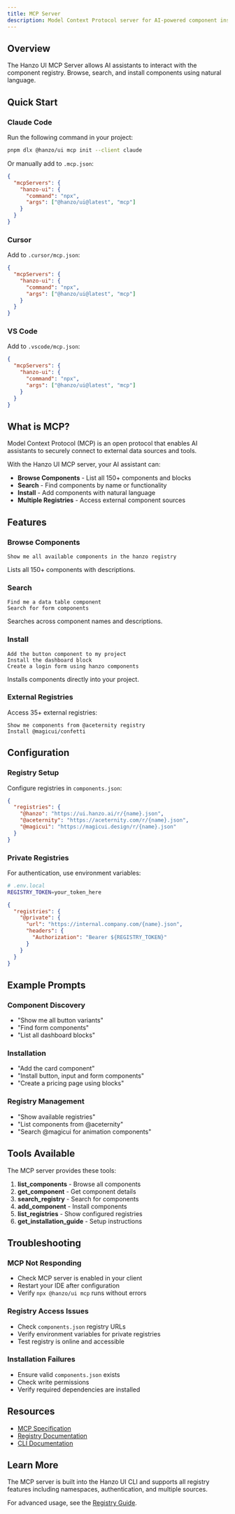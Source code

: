 ```yaml
---
title: MCP Server
description: Model Context Protocol server for AI-powered component installation
---
```


## Overview

The Hanzo UI MCP Server allows AI assistants to interact with the component registry. Browse, search, and install components using natural language.

## Quick Start

### Claude Code

Run the following command in your project:

```bash
pnpm dlx @hanzo/ui mcp init --client claude
```

Or manually add to `.mcp.json`:

```json
{
  "mcpServers": {
    "hanzo-ui": {
      "command": "npx",
      "args": ["@hanzo/ui@latest", "mcp"]
    }
  }
}
```

### Cursor

Add to `.cursor/mcp.json`:

```json
{
  "mcpServers": {
    "hanzo-ui": {
      "command": "npx",
      "args": ["@hanzo/ui@latest", "mcp"]
    }
  }
}
```

### VS Code

Add to `.vscode/mcp.json`:

```json
{
  "mcpServers": {
    "hanzo-ui": {
      "command": "npx",
      "args": ["@hanzo/ui@latest", "mcp"]
    }
  }
}
```

## What is MCP?

Model Context Protocol (MCP) is an open protocol that enables AI assistants to securely connect to external data sources and tools.

With the Hanzo UI MCP server, your AI assistant can:

- **Browse Components** - List all 150+ components and blocks
- **Search** - Find components by name or functionality
- **Install** - Add components with natural language
- **Multiple Registries** - Access external component sources

## Features

### Browse Components

```
Show me all available components in the hanzo registry
```

Lists all 150+ components with descriptions.

### Search

```
Find me a data table component
Search for form components
```

Searches across component names and descriptions.

### Install

```
Add the button component to my project
Install the dashboard block
Create a login form using hanzo components
```

Installs components directly into your project.

### External Registries

Access 35+ external registries:

```
Show me components from @aceternity registry
Install @magicui/confetti
```

## Configuration

### Registry Setup

Configure registries in `components.json`:

```json
{
  "registries": {
    "@hanzo": "https://ui.hanzo.ai/r/{name}.json",
    "@aceternity": "https://aceternity.com/r/{name}.json",
    "@magicui": "https://magicui.design/r/{name}.json"
  }
}
```

### Private Registries

For authentication, use environment variables:

```bash
# .env.local
REGISTRY_TOKEN=your_token_here
```

```json
{
  "registries": {
    "@private": {
      "url": "https://internal.company.com/{name}.json",
      "headers": {
        "Authorization": "Bearer ${REGISTRY_TOKEN}"
      }
    }
  }
}
```

## Example Prompts

### Component Discovery

- "Show me all button variants"
- "Find form components"
- "List all dashboard blocks"

### Installation

- "Add the card component"
- "Install button, input and form components"
- "Create a pricing page using blocks"

### Registry Management

- "Show available registries"
- "List components from @aceternity"
- "Search @magicui for animation components"

## Tools Available

The MCP server provides these tools:

1. **list_components** - Browse all components
2. **get_component** - Get component details
3. **search_registry** - Search for components
4. **add_component** - Install components
5. **list_registries** - Show configured registries
6. **get_installation_guide** - Setup instructions

## Troubleshooting

### MCP Not Responding

- Check MCP server is enabled in your client
- Restart your IDE after configuration
- Verify `npx @hanzo/ui mcp` runs without errors

### Registry Access Issues

- Check `components.json` registry URLs
- Verify environment variables for private registries
- Test registry is online and accessible

### Installation Failures

- Ensure valid `components.json` exists
- Check write permissions
- Verify required dependencies are installed

## Resources

- [MCP Specification](https://modelcontextprotocol.io)
- [Registry Documentation](/docs/registry)
- [CLI Documentation](/docs/cli)

## Learn More

The MCP server is built into the Hanzo UI CLI and supports all registry features including namespaces, authentication, and multiple sources.

For advanced usage, see the [Registry Guide](/docs/registry).
